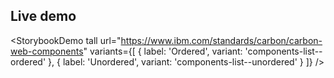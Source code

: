 ## Live demo

<StorybookDemo
  tall
  url="https://www.ibm.com/standards/carbon/carbon-web-components"
  variants={[
    {
      label: 'Ordered',
      variant: 'components-list--ordered'
    },
    {
      label: 'Unordered',
      variant: 'components-list--unordered'
    }
  ]}
/>
